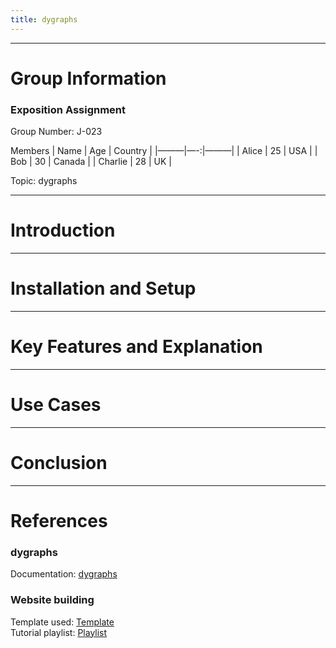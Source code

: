 ```yaml
---
title: dygraphs
---
```


---

# Group Information

### Exposition Assignment

Group Number: J-023

Members
| Name    | Age | Country  |
|---------|----:|---------|
| Alice   |  25 | USA     |
| Bob     |  30 | Canada  |
| Charlie |  28 | UK      |


Topic: dygraphs

---

# Introduction

---

# Installation and Setup

---

# Key Features and Explanation

---

# Use Cases

---

# Conclusion

---

# References {#References}

### dygraphs

Documentation: [dygraphs](https://dygraphs.com/options.html)<br>

### Website building

Template used: [Template](https://github.com/nipunbatra/quarto-template)<br>
Tutorial playlist: [Playlist](https://www.youtube.com/playlist?list=PLftoLyLEwECBfia83pVwQCGX_Of3S5x-v)
